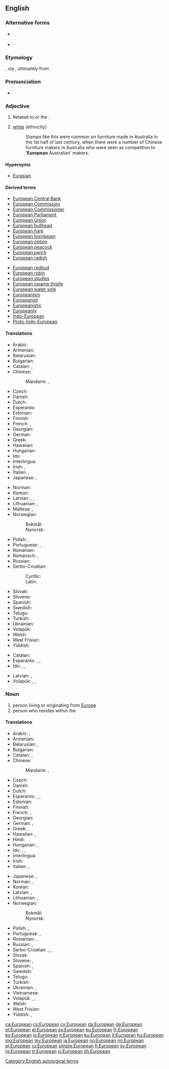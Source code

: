 {{also|european}}
==English==
{{wikipedia}}

===Alternative forms===
* {{l|en|Europaean}} {{qualifier|archaic}}
* {{l|en|Europæan}} {{qualifier|archaic}}

===Etymology===
{{borrowing|fr|Européen|lang=en}}, via {{etyl|la|en}} {{m|la|europaeus}}, ultimately from {{etyl|grc|en}} {{m|grc|Ευρωπαίος||European}}.

===Pronunciation===
* {{IPA|/ˌjʊəɹ.əˈpiː.ən/|lang=en}}

===Adjective===
{{en-adj}}

# Related to {{l|en|Europe}} or the {{l|en|European Union}}.
# {{label|en|AU|dated}} [[white]] (ethnicity)
#: Stamps like this were common on furniture made in Australia in the 1st half of last century, when there were a number of Chinese furniture makers in Australia who were seen as competition to ''''European''' Australian' makers.

====Hypernyms====
* [[Eurasian]]

====Derived terms====
{{rel-top|Derived terms}}
* [[European Central Bank]]
* [[European Commission]]
* [[European Commissioner]]
* [[European Parliament]]
* [[European Union]]
* [[European bullhead]]
* [[European hare]]
* [[European hornbeam]]
* [[European option]]
* [[European peacock]]
* [[European perch]]
* [[European radish]]
{{rel-mid}}
* [[European redbud]]
* [[European robin]]
* [[European studies]]
* [[European swamp thistle]]
* [[European water vole]]
* [[Europeanism]]
* [[Europeanist]]
* [[Europeanistic]]
* [[Europeanly]]
* [[Indo-European]]
* [[Proto-Indo-European]]
{{rel-bottom}}

====Translations====
{{trans-top|relating to Europe or the European Union}}
* Arabic: {{t|ar|أُورُوبِيّ|tr=ʾurūbiyy}}
* Armenian: {{t+|hy|եվրոպական}}
* Belarusian: {{t|be|еўрапе́йскі|m}}
* Bulgarian: {{t+|bg|европейски|m|sc=Cyrl}}
* Catalan: {{t+|ca|europeu|m}}, {{t+|ca|europea|f}}
* Chinese:
*: Mandarin: {{t|cmn|歐洲|alt=歐洲的|sc=Hani}}, {{t+|cmn|欧洲|alt=欧洲的|tr=Ōuzhōu-de|sc=Hani}}
* Czech: {{t+|cs|evropský|m}}
* Danish: {{t+|da|europæisk}}
* Dutch: {{t+|nl|Europees}}
* Esperanto: {{t|eo|eŭropa}}
* Estonian: {{t|et|euroopa}}
* Finnish: {{t+|fi|eurooppalainen}}
* French: {{t+|fr|européen|m}}, {{t+|fr|européenne|f}}
* Georgian: {{t|ka|ევროპული|sc=Geor}}
* German: {{t+|de|europäisch}}
* Greek: {{t+|el|ευρωπαϊκός|m}}
* Hawaiian: {{t|haw|ʻEulopa}}
* Hungarian: {{t+|hu|európai}}
* Ido: {{t+|io|Europala}}
* Interlingua: {{t|ia|europee}}
* Irish: {{t+|ga|Eorpach}}, {{t+|ga|Eorpa|alt=na hEorpa}}
* Italian: {{t+|it|europeo|m}}, {{t+|it|europea|f}}
* Japanese: {{t+|ja|ヨーロッパ|alt=ヨーロッパの|tr=Yōroppa no}}, {{t+|ja|欧州|alt=欧州の|tr=Ōshū no}}
{{trans-mid}}
* Norman: {{t|nrf|Ûropéen}}
* Korean: {{t|ko|유럽의|sc=Kore}}
* Latvian: {{t|lv|Eiropas}}, {{t|lv|eiropiešu}}, {{t|lv|eiropeisks}}
* Lithuanian: {{t+|lt|Europos}}, {{t|lt|europietiškas}}
* Maltese: {{t|mt|ewropew|m}}, {{t|mt|ewropea|f}}
* Norwegian:
*: Bokmål: {{t+|nb|europeisk}}
*: Nynorsk: {{t+|nn|europeisk}}
* Polish: {{t+|pl|europejski}}, {{t|pl|europejska|f}}
* Portuguese: {{t+|pt|europeu|m}}, {{t+|pt|europeia|f}}
* Romanian: {{t+|ro|european}}
* Romansch: {{t|rm|europeic|m}}, {{t|rm|europeica|f}}
* Russian: {{t+|ru|европе́йский}}
* Serbo-Croatian:
*: Cyrillic: {{t|sh|ѐуропскӣ|sc=Cyrl}}
*: Latin: {{t+|sh|èuropskī}}
* Slovak: {{t+|sk|európsky}}
* Slovene: {{t+|sl|evropski}}
* Spanish: {{t+|es|europeo}}
* Swedish: {{t+|sv|europeisk}}
* Telugu: {{t|te|యూరోపియను}}
* Turkish: {{t+|tr|Avrupalı}}
* Ukrainian: {{t+|uk|європе́йський}}
* Volapük: {{t+|vo|Yuropik}}
* Welsh: {{t+|cy|Ewropeaidd}}
* West Frisian: {{t|fy|Europeesk}}
* Yiddish: {{t|yi|אייראָפּעיש|tr=eyropeyish}}
{{trans-bottom}}

{{trans-top|relating to a European or Europeans}}
* Catalan: {{t+|ca|europeu}}
* Esperanto: {{qualifier|♂♀}} {{t|eo|eŭropana}}, {{qualifier|♂}} {{t|eo|vireŭropana}}, {{qualifier|♀}} {{t|eo|eŭropanina}}
* Ido: {{qualifier|♂♀}} {{t+|io|Europana}}, {{qualifier|♂♀}} {{t|io|Europanula}}, {{qualifier|♀}} {{t|io|Europanina}}
{{trans-mid}}
* Latvian: {{t|lv|eiropiešu}}, {{t|lv|eiropeisks}}
* Volapük: {{qualifier|♂♀}} {{t|vo|Yuropanik}}, {{qualifier|♂}} {{t|vo|hi-Yuropanik}}, {{qualifier|♀}} {{t|vo|ji-Yuropanik}}
{{trans-bottom}}

===Noun===
{{en-noun}}

# person living or originating from [[Europe]]
# person who resides within the {{l|en|European Union}}

====Translations====
{{trans-top|person}}
* Arabic: {{t|ar|أُورُوبِيّ|m|tr=ʾurūbiyy}}, {{t|ar|أُورُوبِيَّة|f|tr=ʾurūbiyya}}
* Armenian: {{t+|hy|եվրոպացի}}
* Belarusian: {{t|be|еўрапе́ец|m}}, {{t|be|еўрапе́йка|f}}
* Bulgarian: {{t+|bg|европеец|m|sc=Cyrl}}
* Catalan: {{t+|ca|europeu|m}}, {{t+|ca|europea|f}}
* Chinese:
*: Mandarin: {{t+|cmn|歐洲人|sc=Hani}}, {{t|cmn|欧洲人|tr=Ōuzhōu-rén|sc=Hani}}
* Czech: {{t+|cs|Evropan|m}}
* Danish: {{t+|da|europæer|c}}
* Dutch: {{t+|nl|Europeaan}}
* Esperanto: {{qualifier|♂♀}} {{t|eo|eŭropano}}, {{qualifier|♂}} {{t|eo|vireŭropano}}, {{qualifier|♀}} {{t|eo|eŭropanino}}
* Estonian: {{t+|et|eurooplane}}
* Finnish: {{t+|fi|eurooppalainen}}
* French: {{t+|fr|Européen|m}}, {{t+|fr|Européenne|f}}
* Georgian: {{t|ka|ევროპელი|sc=Geor}}
* German: {{t+|de|Europäer|m}}, {{t+|de|Europäerin|f}}
* Greek: {{t+|el|Ευρωπαίος|m}}, {{t+|el|Ευρωπαία|f}}
* Hawaiian: {{t|haw|ʻEulopa}}, {{t|haw|haole}}
* Hindi: {{t|hi|युरोपियन|tr=yuropiyan}}
* Hungarian: {{t+|hu|európai}}, {{t|hu|européer}}
* Ido: {{qualifier|♂♀}} {{t+|io|Europano}}, {{qualifier|♂}} {{t|io|Europanulo}}, {{qualifier|♀}} {{t|io|Europanino}}
* Interlingua: {{t|ia|europeo}}
* Irish: {{t+|ga|Eorpach|m}}
* Italian: {{t+|it|europeo|m}}, {{t+|it|europea|f}}
{{trans-mid}}
* Japanese: {{t|ja|ヨーロッパ人|tr=Yōroppa-jin}}, {{t|ja|欧州人|tr=おうしゅうじん, Ōshū-jin}}
* Norman: {{t|nrf|Ûropéen|m}}, {{t|nrf|Ûropéenne}}
* Korean: {{t|ko|유럽 사람|tr=Yureop saram|sc=Hang}}
* Latvian: {{t|lv|eiropietis|m}}, {{t|lv|eiropiete|f}}
* Lithuanian: {{t+|lt|europietis|m}}, {{t+|lt|europietė|f}}
* Norwegian:
*: Bokmål: {{t+|nb|europeer|m}}
*: Nynorsk: {{t+|nn|europear|m}}
* Polish: {{t+|pl|Europejczyk|m-pr}}, {{t+|pl|Europejka|f}}
* Portuguese: {{t+|pt|europeu|m}}, {{t+|pt|europeia|f}}
* Romanian: {{t+|ro|european|m}}, {{t+|ro|europeană|f}}
* Russian: {{t+|ru|европе́ец|m}}, {{t+|ru|европе́йка|f}}
* Serbo-Croatian: {{t+|sh|Európljanin|m}}, {{t|sh|Európljānka|f}}, {{t+|sh|Européjac|m}}
* Slovak: {{t|sk|Európan}}
* Slovene: {{t|sl|Evropejec|m}}, {{t|sl|Evropejka|f}}
* Spanish: {{t+|es|europeo}}, {{t|es|europea}}
* Swedish: {{t+|sv|europé|c}}
* Telugu: {{t|te|యూరోపియను}}
* Turkish: {{t+|tr|Avrupalı}}
* Ukrainian: {{t|uk|європе́єць|m}}, {{t|uk|європе́йка|f}}
* Vietnamese: {{t|vi|người Châu Âu}}
* Volapük: {{qualifier|♂♀}} {{t+|vo|Yuropan}}, {{qualifier|♂}} {{t|vo|hi-Yuropan}}, {{qualifier|♀}} {{t|vo|ji-Yuropan}}
* Welsh: {{t|cy|Ewropead}}
* West Frisian: {{t|fy|Europeaan}}
* Yiddish: {{t|yi|אייראָפּעער|m|tr=eyropeyer}}, {{t|yi|אייראָפּעערין|f|tr=eyropeyerin}}
{{trans-bottom}}

[[Category:English autological terms]]

[[ca:European]]
[[cs:European]]
[[cy:European]]
[[da:European]]
[[de:European]]
[[et:European]]
[[el:European]]
[[es:European]]
[[eu:European]]
[[fr:European]]
[[ko:European]]
[[io:European]]
[[it:European]]
[[ku:European]]
[[lt:European]]
[[hu:European]]
[[mg:European]]
[[my:European]]
[[ja:European]]
[[no:European]]
[[nn:European]]
[[pl:European]]
[[ru:European]]
[[simple:European]]
[[fi:European]]
[[sv:European]]
[[tg:European]]
[[tr:European]]
[[vi:European]]
[[zh:European]]